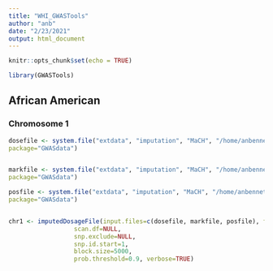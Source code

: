 ```yaml
---
title: "WHI_GWASTools"
author: "anb"
date: "2/23/2021"
output: html_document
---
```


```r
knitr::opts_chunk$set(echo = TRUE)
```

```r
library(GWASTools)
```

## African American

### Chromosome 1


```r

dosefile <- system.file("extdata", "imputation", "MaCH", "/home/anbennett2/dbgap_data/WHI/consentgroup_1/phenogeno/geno/746/phg000592.v1.WHI_SHARE_aa.genotype-imputed-data.c1/SHAREchr1aa.dose.c1",
package="GWASdata")


markfile <- system.file("extdata", "imputation", "MaCH", "/home/anbennett2/dbgap_data/WHI/consentgroup_1/phenogeno/geno/746/phg000592.v1.WHI_SHARE_aa.genotype-imputed-data.c1/SHAREchr1aa.info",
package="GWASdata")

posfile <- system.file("extdata", "imputation", "MaCH", "/home/anbennett2/dbgap_data/WHI/consentgroup_1/phenogeno/geno/746/posfiles/aa/SHAREchr1aa_posfile.csv",
package="GWASdata")



```



```r
chr1 <- imputedDosageFile(input.files=c(dosefile, markfile, posfile), filename=gdsfile, chromosome=1, input.type="MaCH", input.dosage=TRUE, file.type="gds", snp.annot.filename=snpfile, scan.annot.filename=scanfile, genotypeDim="scan,snp",
                  scan.df=NULL,
                  snp.exclude=NULL,
                  snp.id.start=1,
                  block.size=5000, 
                  prob.threshold=0.9, verbose=TRUE)
```

    